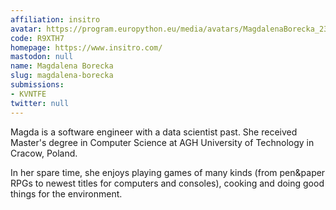 ```yaml
---
affiliation: insitro
avatar: https://program.europython.eu/media/avatars/MagdalenaBorecka_23-05-16_0345_favorite_BQnfCr8.jpg
code: R9XTH7
homepage: https://www.insitro.com/
mastodon: null
name: Magdalena Borecka
slug: magdalena-borecka
submissions:
- KVNTFE
twitter: null
---
```


Magda is a software engineer with a data scientist past. She received Master's degree in Computer Science at AGH University of Technology in Cracow, Poland.

In her spare time, she enjoys playing games of many kinds (from pen&paper RPGs to newest titles for computers and consoles), cooking and doing good things for the environment.
